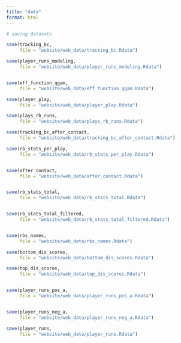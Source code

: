 ```yaml
---
title: "data"
format: html
---
```


```r
# saving datasets 

save(tracking_bc,
     file = "website/web_data/tracking_bc.Rdata")

save(player_runs_modeling,
     file = "website/web_data/player_runs_modeling.Rdata")


save(eff_function_qgam,
     file = "website/web_data/eff_function_qgam.Rdata")

save(player_play,
     file = "website/web_data/player_play.Rdata")

save(plays_rb_runs,
     file = "website/web_data/plays_rb_runs.Rdata")

save(tracking_bc_after_contact,
     file = "website/web_data/tracking_bc_after_contact.Rdata")

save(rb_stats_per_play,
     file = "website/web_data/rb_stats_per_play.Rdata")


save(after_contact,
     file = "website/web_data/after_contact.Rdata")


save(rb_stats_total,
     file = "website/web_data/rb_stats_total.Rdata")


save(rb_stats_total_filtered,
     file = "website/web_data/rb_stats_total_filtered.Rdata")


save(rbs_names,
     file = "website/web_data/rbs_names.Rdata")

save(bottom_dis_scores,
     file = "website/web_data/bottom_dis_scores.Rdata")

save(top_dis_scores,
     file = "website/web_data/top_dis_scores.Rdata")


save(player_runs_pos_a,
     file = "website/web_data/player_runs_pos_a.Rdata")


save(player_runs_neg_a,
     file = "website/web_data/player_runs_neg_a.Rdata")

save(player_runs,
     file = "website/web_data/player_runs.Rdata")

```


